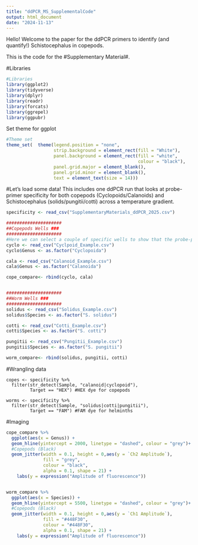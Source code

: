```yaml
---
title: "ddPCR_MS_SupplementalCode"
output: html_document
date: "2024-11-13"
---
```

Hello! Welcome to the paper for the ddPCR primers to identify (and quantify!) Schistocephalus in copepods. 

This is the code for the #Supplementary Material#.

#Libraries
```r
#Libraries
library(ggplot2)
library(tidyverse)
library(dplyr)
library(readr)
library(forcats)
library(ggrepel)
library(ggpubr)
```

Set theme for ggplot
```r
#Theme set
theme_set(  theme(legend.position = "none",
                  strip.background = element_rect(fill = "White"),
                  panel.background = element_rect(fill = "white",
                                                  colour = "black"), 
                  panel.grid.major = element_blank(), 
                  panel.grid.minor = element_blank(), 
                  text = element_text(size = 14)))
```

#Let's load some data!
This includes one ddPCR run that looks at probe-primer specificity for both copepods (Cyclopoids/Calanoids) and Schistocephalus (solids/pungitii/cotti) across a temperature gradient.

```r
specificity <- read_csv("SupplementaryMaterials_ddPCR_2025.csv") 

#####################
##Copepods Wells ###
#####################
#Here we can select a couple of specific wells to show that the probe-primers do not amplify Calanoids.
cyclo <- read_csv("Cyclpoid_Example.csv")
cyclo$Genus <- as.factor("Cyclopoida")

cala <- read_csv("Calanoid_Example.csv")
cala$Genus <- as.factor("Calanoida")

cope_compare<- rbind(cyclo, cala)


#####################
##Worm Wells ###
#####################
solidus <- read_csv("Solidus_Example.csv")
solidus$Species <- as.factor("S. solidus")

cotti <- read_csv("Cotti_Example.csv")
cotti$Species <- as.factor("S. cotti")

pungitii <- read_csv("Pungitii_Example.csv")
pungitii$Species <- as.factor("S. pungitii")

worm_compare<- rbind(solidus, pungitii, cotti)

```

#Wrangling data
```rProbePrimer
copes <- specificity %>%
  filter(str_detect(Sample, "calanoid|cyclopoid"), 
         Target == "HEX") #HEX dye for copepods

worms <- specificity %>%
  filter(str_detect(Sample, "solidus|cotti|pungitii"), 
         Target == "FAM") #FAM dye for helminths
```

#Imaging 
```r

cope_compare %>%
  ggplot(aes(x = Genus)) +
  geom_hline(yintercept = 2000, linetype = "dashed", colour = "grey")+
  #Copepods (Black)
  geom_jitter(width = 0.1, height = 0,aes(y = `Ch2 Amplitude`), 
              fill = "grey",
              colour = "black", 
              alpha = 0.1, shape = 21) +
    labs(y = expression("Amplitude of fluorescence"))


worm_compare %>%
  ggplot(aes(x = Species)) +
  geom_hline(yintercept = 5500, linetype = "dashed", colour = "grey")+
  #Copepods (Black)
  geom_jitter(width = 0.1, height = 0,aes(y = `Ch1 Amplitude`), 
              fill = "#448F30",
              colour = "#448F30", 
              alpha = 0.1, shape = 21) +
    labs(y = expression("Amplitude of fluorescence"))

```


